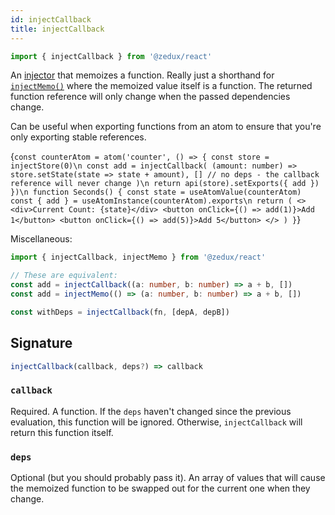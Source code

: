 ```yaml
---
id: injectCallback
title: injectCallback
---
```



```ts
import { injectCallback } from '@zedux/react'
```

An [injector](../glossary#injector) that memoizes a function. Really just a shorthand for [`injectMemo()`](injectMemo) where the memoized value itself is a function. The returned function reference will only change when the passed dependencies change.

Can be useful when exporting functions from an atom to ensure that you're only exporting stable references.

<LiveEditor resultVar="Seconds">{`
const counterAtom = atom('counter', () => {
  const store = injectStore(0)\n
  const add = injectCallback(
    (amount: number) => store.setState(state => state + amount),
    [] // no deps - the callback reference will never change
  )\n
  return api(store).setExports({ add })
})\n
function Seconds() {
  const state = useAtomValue(counterAtom)
  const { add } = useAtomInstance(counterAtom).exports\n
  return (
    <>
      <div>Current Count: {state}</div>
      <button onClick={() => add(1)}>Add 1</button>
      <button onClick={() => add(5)}>Add 5</button>
    </>
  )
}
`}</LiveEditor>

Miscellaneous:

```ts
import { injectCallback, injectMemo } from '@zedux/react'

// These are equivalent:
const add = injectCallback((a: number, b: number) => a + b, [])
const add = injectMemo(() => (a: number, b: number) => a + b, [])

const withDeps = injectCallback(fn, [depA, depB])
```

## Signature

```ts
injectCallback(callback, deps?) => callback
```

### `callback`

Required. A function. If the `deps` haven't changed since the previous evaluation, this function will be ignored. Otherwise, `injectCallback` will return this function itself.

### `deps`

Optional (but you should probably pass it). An array of values that will cause the memoized function to be swapped out for the current one when they change.
